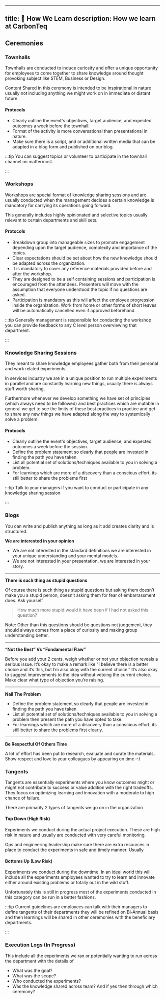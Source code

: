 
---
title: 👻 How We Learn
description: How we learn at CarbonTeq
---



## Ceremonies

### Townhalls

Townhalls are conducted to induce curiosity and offer a unique opportunity for employees to come together to share knowledge around thought provoking subject like STEM, Business or Design.

Content Shared in this ceremony is intended to be inspirational in nature usually not including anything we might work on in immediate or distant future. 

#### Protocols

* Clearly outline the event's objectives, target audience, and expected outcomes a week before the townhall.
* Format of the activity is more conversational than presentational in nature.
* Make sure there is a script, and or additional written media that can be adapted in a blog form and published on our blog.


:::tip
You can suggest topics or volunteer to participate in the townhall channel on mattermost.

:::

### Workshops

Workshops are special format of knowledge sharing sessions and are usually conducted when the management decides a certain knowledge is mandatory for carrying its operations going forward.

This generally includes highly opinionated and selective topics usually relevant to certain departments and skill sets.

#### Protocols

* Breakdown group into manageable sizes to promote engagement depending upon the target audience, complexity and importance of the topics.
* Clear expectations should be set about how the new knowledge should be adapted across the organization.
* It is mandatory to cover any reference materials provided before and after the workshop.
* They are designed to be a self containing sessions and participation is encouraged from the attendees. Presenters will move with the assumption that everyone understood the topic if no questions are asked.
* Participation is mandatory as this will affect the employee progression inside the organization. Work from home or other forms of short leaves will be automatically cancelled even if approved beforehand.


:::tip
Generally management is responsible for conducting the workshop you can provide feedback to any C level person overviewing that department.

:::

### Knowledge Sharing Sessions

They meant to share knowledge employees gather both from their personal and work related experiments. 

In services industry we are in a unique position to run multiple experiments in parallel and are constantly learning new things, usually there is always stuff worth sharing. 

Furthermore whenever we develop something we have set of principles (which always need to be followed) and best practices which are mutable in general we get to see the limits of these best practices in practice and get to share any new things we have adapted along the way to systemically solve a problem.

#### Protocols

* Clearly outline the event's objectives, target audience, and expected outcomes a week before the session.
* Define the problem statement so clearly that people are invested in finding the path you have taken.
* List all potential set of solutions/techniques available to you in solving a problem.
* For learnings which are more of a discovery than a conscious effort, its still better to share the problems first




:::tip
Talk to your managers if you want to conduct or participate in any knowledge sharing session

:::

### Blogs

You can write and publish anything as long as it add creates clarity and is structured.


<Aside title="Mannerisms for Above Ceremonies">


 **We are interested in your opinion**

* We are not interested in the standard definitions we are interested in your unique understanding and your mental models.
* We are not interested in your presentation, we are interested in your story.

--- 

**There is such thing as stupid questions**

Of course there is such thing as stupid questions but asking them doesn’t make you a stupid person, doesn’t asking them for fear of embarrassment does. Ask yourself

> How much more stupid would it have been if I had not asked this question?

Note: Other than this questions should be questions not judgement, they should always comes from a place of curiosity and making group understanding better.

--- 

**“Not the Best” Vs “Fundamental Flaw”**

Before you add your 2 cents, weigh whether or not your objection reveals a serious issue. It’s okay to make a remark like “I believe there is a better choice and it’s this, but I’m also okay with the current choice.” It’s also okay to suggest improvements to the idea without vetoing the current choice. Make clear what type of objection you’re raising.


--- 

**Nail The Problem**

* Define the problem statement so clearly that people are invested in finding the path you have taken.
* List all potential set of solutions/techniques available to you in solving a problem then present the path you have opted to take.
* For learnings which are more of a discovery than a conscious effort, its still better to share the problems first clearly.

---

**Be Respectful Of Others Time**

A lot of effort has been put to research, evaluate and curate the materials. Show respect and love to your colleagues by appearing on time :-)

</Aside>

### Tangents

Tangents are essentially experiments where you know outcomes might or might not contribute to success or value addition with the right tradeoffs. They focus on optimizing learning and innovation with a moderate to high chance of failure.

There are primarily 2 types of tangents we go on in the organization

#### Top Down (High Risk)

Experiments we conduct during the actual project execution. These are high risk in nature and usually are conducted with very careful monitoring. 

Ops and engineering leadership make sure there are extra resources in place to conduct the experiments in safe and timely manner. Usually 

#### Bottoms Up (Low Risk)

Experiments we conduct during the downtime. In an ideal world this will include all the experiments employees wanted to try to learn and innovate either around existing problems or totally out in the wild stuff. 

Unfortunately this is still in progress most of the experiments conducted in this category can be run in a better fashions.


:::tip
Current guidelines are employees can talk with their managers to define tangents of their departments they will be refined on Bi-Annual basis and then learnings will be shared in other ceremonies with the beneficiary departments.

:::

### Execution Logs (In Progress)

This include all the experiments we ran or potentially wanting to run across the department with the details of 

* What was the goal?
* What was the scope?
* Who conducted the experiments?
* Was the knowledge shared across team? And if yes then through which ceremony?
